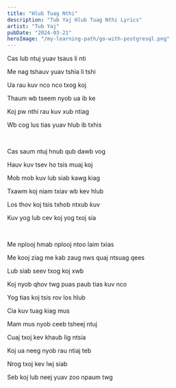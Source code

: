 ```yaml
---
title: "Hlub Tuag Nthi"
description: "Tub Yaj Hlub Tuag Nthi Lyrics"
artist: "Tub Yaj"
pubDate: "2024-03-21"
heroImage: "/my-learning-path/go-with-postgresql.png"
---
```


Cas lub ntuj yuav tsaus li nti

Me nag tshauv yuav tshia li tshi

Ua rau kuv nco nco txog koj

Thaum wb tseem nyob ua ib ke

Koj pw nthi rau kuv xub ntiag

Wb cog lus tias yuav hlub ib txhis

<br />

Cas saum ntuj hnub qub dawb vog

Hauv kuv tsev ho tsis muaj koj

Mob mob kuv lub siab kawg kiag

Txawm koj niam txiav wb kev hlub

Los thov koj tsis txhob ntxub kuv

Kuv yog lub cev koj yog txoj sia

<br />

Me nplooj hmab nplooj ntoo laim txias

Me kooj ziag me kab zaug nws quaj ntsuag qees

Lub siab seev txog koj xwb

Koj nyob qhov twg puas paub tias kuv nco

Yog tias koj tsis rov los hlub

Cia kuv tuag kiag mus

Mam mus nyob ceeb tsheej ntuj

Cuaj txoj kev khaub lig ntsia

Koj ua neeg nyob rau ntiaj teb

Nrog txoj kev lwj siab

Seb koj lub neej yuav zoo npaum twg
